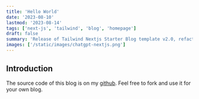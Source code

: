 ```yaml
---
title: 'Hello World'
date: '2023-08-10'
lastmod: '2023-08-14'
tags: ['next-js', 'tailwind', 'blog', 'homepage']
draft: false
summary: 'Release of Tailwind Nextjs Starter Blog template v2.0, refactored with Nextjs App directory and React Server Components setup.Discover the new features and how to migrate from V1.'
images: ['/static/images/chatgpt-nextjs.png']
---
```


## Introduction

The source code of this blog is on my [github](https://github.com/liunice/nextjs-tailwind-blog). Feel free to fork and use it for your own blog.
